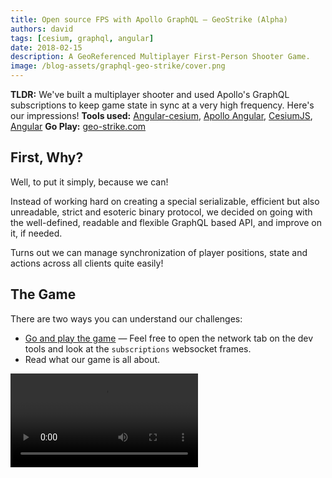 ```yaml
---
title: Open source FPS with Apollo GraphQL — GeoStrike (Alpha)
authors: david
tags: [cesium, graphql, angular]
date: 2018-02-15
description: A GeoReferenced Multiplayer First-Person Shooter Game.
image: /blog-assets/graphql-geo-strike/cover.png
---
```


**TLDR:** We've built a multiplayer shooter and used Apollo's GraphQL subscriptions to keep game
state in sync at a very high frequency. Here's our impressions! **Tools used:**
[Angular-cesium](https://angular-cesium.com),
[Apollo Angular](https://github.com/kamilkisiela/apollo-angular), [CesiumJS](https://cesiumjs.org),
[Angular](https://angular.io) **Go Play:** [geo-strike.com](https://geo-strike.com)

## First, Why?

Well, to put it simply, because we can!

Instead of working hard on creating a special serializable, efficient but also unreadable, strict
and esoteric binary protocol, we decided on going with the well-defined, readable and flexible
GraphQL based API, and improve on it, if needed.

Turns out we can manage synchronization of player positions, state and actions across all clients
quite easily!

## The Game

There are two ways you can understand our challenges:

- [Go and play the game](https://geo-strike.com) — Feel free to open the network tab on the dev
  tools and look at the `subscriptions` websocket frames.
- Read what our game is all about.

<Video src="/blog-assets/graphql-geo-strike/gameplay.webm" />

For those of you that have not played the game (yet!) I'll explain a bit what it is.

Our game is a multiplayer shooting game that is taking place in the vicinity of the Times Square.
The game mode is a "team deathmatch" battle where you spawn on the map with your team, and you need
to find and shoot the other team's players. The winning team is the one that stayed alive while the
other team's players are dead. If you die, you can only view the rest of the game from a bird's eye
view.

<Video src="/blog-assets/graphql-geo-strike/map.webm" />

We use CesiumJS — a Google Earth like, open source, mapping engine — as our scene, so when I say the
game takes place in the Times Square, It's an actual representation of the Times Square with the
buildings being streamed to the client using Cesium's 3d Tiles. As a matter of fact, there is
nothing keeping you at the Times Square only, you can wonder off to anywhere on earth. Keep in mind
that you will be able to see buildings only in Manhattan.

## Real-Time State Synchronization

Because the game is a multiplayer shooter, we need to synchronize the multiple players position,
orientation and state at a rate that the user would not feel “lag”.

In order to do just that, we decided that our game server will be the only source of truth. It keeps
each game in a simple map in memory so resolving this data whenever asked should be as quick as it
gets. Next we wrote a small GraphQL schema that defines our Game entity.

It ended up looking like so:

![](/blog-assets/graphql-geo-strike/structure.png)

Some parts of this graph will change very rapidly (~10 times a sec) and some parts of it will change
rarely. Getting to this realization we decided to expose this graph with both Query type for less
frequently changed data and Subscription type for higher rate changes.

This gives the client the flexibility to decide what parts of the data graph he needs to be steamed
to it.

In our game, this subscription query turned out to be the only parts we need updated frequently:

![](/blog-assets/graphql-geo-strike/game-state.png)

At the beginning we went with the naive implementation and set things up so that we will get any
change made by any client as it happens. Basically publish on the mutation resolver. But we quickly
realized this is not a good approach as this is not very scalable and we, quickly over-stress our
graphql server.

The approach we decided on taking is usually referred to as “game tick”. We set up a timer that
triggers every 200ms and publishes the game state to the gameData subscription. This was one of the
most significant changes we made to allow for low latency, in our state synchronization process, and
it was done with a couple lines of code, thanks to the way GraphQL subscriptions work.

![](/blog-assets/graphql-geo-strike/game-flow.png)

Not only that we were able to reduce latency, we were also able to scale the number of players quite
easily.

## Reflecting State Changes on the Map

All we had left is handle those high frequency events on the client and have it work well (e.g.
without conflicting or lagging) with the other of the data operations.

But for those challenges, Apollo and `angular-apollo` had us covered! Apollo client handled the
state subscription and updated the normalized client store seamlessly.

`angular-apollo` exposes the state as a Rx Observable which allowed us to plug that stream to our
amazing angular-cesium framework and have the players magically move and update on a 3d scene
rendered with CesiumJS!

![](/blog-assets/graphql-geo-strike/game-client.png)

## Not Just One Subscription

As I've mentioned above, we are publishing the game state every 200ms which is quite good for
positioning players, but there are events on our game that cannot tolerate this kind of delay and
still feel good to the user.

After analyzing our graph, we determined that there are two such events. Shooting (obviously) and
game state notifications. To handle those subscriptions on a ASAP manner, we've simply added two
different subscriptions that the client should subscribe to. This makes sure that as soon as someone
shoots, we will play the shooting sound according to his relative location on all other clients, and
as soon a player is killed, all other players will get a notification indicating that.

## Further Improvements

![](/blog-assets/graphql-geo-strike/pov.png)

As our game is played on the same size scene as our own earth, we cannot help but thinking of future
game modes where whole armies could play one against the other to take over / save the world!

This kind of massive multiplayer online game calls for some next level optimizations.

For instance:

- Optimize the amount of data sent to each client by filtering players state based on the player's
  current position in the world.
- Optimize the payload size by converting GraphQL responses to
  [Google's Binary ProtoBuff](https://developers.google.com/protocol-buffers).
- Use Apollo Engine's dynamic persistent queries to optimize the data that should be sent to our
  game server.

## Who Are We, You Ask?

This game is the product of a collaboration between [Webiks](https://webiks.com), a software
development company that specialize in high-end data analysis and real time situational awareness
web based applications. And [The Guild](/), a group of freelance developers, open source
contributors and the creators of [angular-cesium](https://angular-cesium.com).

If you are interested in other non-graphql challenges we faced in this project, Omer, the CEO of
Webiks wrote a [blog post that showcases all of it](https://webiks.com/introducing-geostrike-alpha).

Oh, and it's all open source! Come over, [star and contribute](https://github.com/Webiks/GeoStrike)!

Thanks for Reading!
